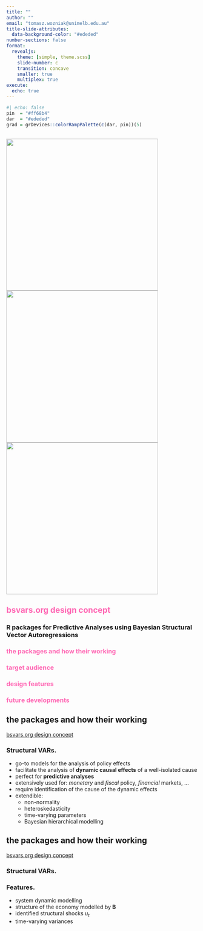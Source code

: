 ```yaml
---
title: "" 
author: ""
email: "tomasz.wozniak@unimelb.edu.au"
title-slide-attributes:
  data-background-color: "#ededed"
number-sections: false
format: 
  revealjs: 
    theme: [simple, theme.scss]
    slide-number: c
    transition: concave
    smaller: true
    multiplex: true
execute: 
  echo: true
---
```



```r
#| echo: false
pin  = "#ff68b4"
dar  = "#ededed"
grad = grDevices::colorRampPalette(c(dar, pin))(5)
```


##  {background-color="#ededed"}

![](bsvars.org.png){.absolute top=80 right=725 width="400"}
![](bsvars.png){.absolute top=80 right=325 width="400"}
![](bsvarSIGNs.png){.absolute top=80 right=-75 width="400"}


## bsvars.org design concept  {style="color:#ff68b4;"}

### R packages for Predictive Analyses using Bayesian Structural Vector Autoregressions

$$ $$

### the packages and how their working {style="color:#ff68b4;"}

### target audience {style="color:#ff68b4;"}

### design features {style="color:#ff68b4;"}

### future developments {style="color:#ff68b4;"}




## the packages and how their working

::: footer
[bsvars.org design concept](https://bsvars.org/2025-06-iifosf)
:::

### Structural VARs.

- go-to models for the analysis of policy effects
- facilitate the analysis of **dynamic causal effects** of a well-isolated cause
- perfect for **predictive analyses**
- extensively used for: *monetary* and *fiscal* policy, *financial* markets, ...
- require identification of the cause of the dynamic effects
- extendible:
    -   non-normality
    -   heteroskedasticity
    -   time-varying parameters
    -   Bayesian hierarchical modelling



## the packages and how their working

::: footer
[bsvars.org design concept](https://bsvars.org/2025-06-iifosf)
:::

### Structural VARs.
\begin{align}
\text{VAR equation: }&& y_t &= \mathbf{A} x_{t} + \epsilon_t\\[1ex]
\text{structural equation: }&& \mathbf{B}\epsilon_t &= u_t\\[1ex]
\text{structural shocks: }&& u_t |Y_{t-1} &\sim N_N\left(\mathbf{0}_N,\text{diag}\left(\boldsymbol\sigma_t^2\right)\right)
\end{align}

### Features.
- system dynamic modelling
- structure of the economy modelled by $\mathbf{B}$
- identified structural shocks $u_t$
- time-varying variances

## 

<!-- ![](social.png){.absolute top=30 right=200 width="800"} -->

